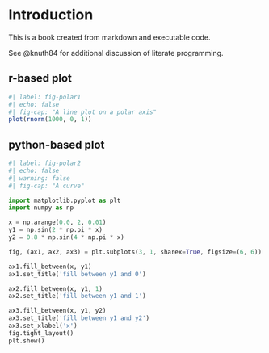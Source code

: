 # Introduction

This is a book created from markdown and executable code.

See @knuth84 for additional discussion of literate programming.



## r-based plot

```r
#| label: fig-polar1
#| echo: false
#| fig-cap: "A line plot on a polar axis"
plot(rnorm(1000, 0, 1))
```



## python-based plot

```python
#| label: fig-polar2
#| echo: false
#| warning: false
#| fig-cap: "A curve"

import matplotlib.pyplot as plt
import numpy as np

x = np.arange(0.0, 2, 0.01)
y1 = np.sin(2 * np.pi * x)
y2 = 0.8 * np.sin(4 * np.pi * x)

fig, (ax1, ax2, ax3) = plt.subplots(3, 1, sharex=True, figsize=(6, 6))

ax1.fill_between(x, y1)
ax1.set_title('fill between y1 and 0')

ax2.fill_between(x, y1, 1)
ax2.set_title('fill between y1 and 1')

ax3.fill_between(x, y1, y2)
ax3.set_title('fill between y1 and y2')
ax3.set_xlabel('x')
fig.tight_layout()
plt.show()
```
